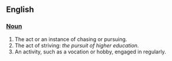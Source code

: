==English==

=== [[Noun]] ===

# The act or an instance of chasing or pursuing. 
# The act of striving: ''the pursuit of higher education.''
# An activity, such as a vocation or hobby, engaged in regularly.